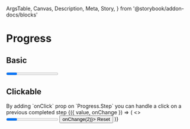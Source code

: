   ArgsTable,
  Canvas,
  Description,
  Meta,
  Story,
} from '@storybook/addon-docs/blocks'

<Meta title="Components/Progress" component={Progress} />

# Progress

## Basic

<Canvas>
  <Story name="Basic">
    <Progress selected={1}>
      <Progress.Step title="Step 1" />
      <Progress.Step title="Step 2" />
      <Progress.Step title="Step 3" />
    </Progress>
  </Story>
</Canvas>

## Clickable

<Description>
  By adding `onClick` prop on `Progress.Step` you can handle a click on a
  previous completed step
</Description>

<Canvas>
  <Story name="Clickable">
    <ControlValue value={2}>
      {({ value, onChange }) => (
        <>
          <Progress selected={value}>
            <Progress.Step onClick={onChange} title="Step 1" />
            <Progress.Step onClick={onChange} title="Step 2" />
            <Progress.Step onClick={onChange} title="Step 3" />
          </Progress>
          <Button mt={1} onClick={() => onChange(2)}>
            Reset
          </Button>
        </>
      )}
    </ControlValue>
  </Story>
</Canvas>

<ArgsTable of={Progress} />
<ArgsTable of={Progress.Step} />
